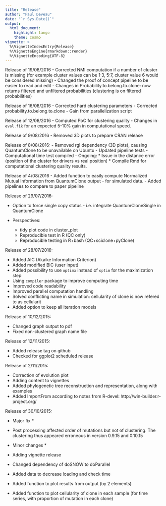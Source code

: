 ```yaml
---
title: "Release"
author: "Paul Deveau"
date: "`r Sys.Date()`"
output: 
  html_document: 
    highlight: tango
    theme: cosmo
vignette: >
  %\VignetteIndexEntry{Release}
  %\VignetteEngine{rmarkdown::render}
  %\VignetteEncoding{UTF-8}
---
```

Release of 19/08/2016
  - Corrected NMI computation if a number of cluster is missing (for example cluster values can be 1:3, 5:7, cluster value 6 would be considered missing)
  - Changed the proof of concept pipeline to be easier to read and edit
  - Changes in Probability.to.belong.to.clone: now returns filtered and unfiltered probabilities (clustering is on filtered probabilities)

Release of 16/08/2016
  - Corrected hard clustering parameters
  - Corrected probability.to.belong.to.clone
  - Gain from parallelization script

Release of 12/08/2016
  - Computed PoC for clustering quality
  - Changes in `eval.fik` for an expected 5-10% gain in computational speed.

Release of 9/08/2016
  - Removed 3D plots to prepare CRAN release

Release of 8/08/2016:
  - Removed rgl dependency (3D plots), causing QuantumClone to be unavailable on Ubuntu
  - Updated pipeline tests
  - Computational time test compiled
  - Ongoing:
    * Issue in the distance error (position of the cluster for drivers vs real position)
    * Compile Rmd for computational clustering quality results.
    

Release of 4/08/2016
  - Added function to easily compute Normalized Mutual Information from QuantumClone output - for simulated data.
  - Added pipelines to compare to paper pipeline

Release of 29/07/2016:

  - Option to force single copy status - i.e. integrate QuantumCloneSingle in QuantumClone
  - Perspectives:

    * tidy plot code in cluster_plot
    * Reproducible test in R (QC only)
    * Reproducible testing in R+bash (QC+sciclone+pyClone)

Release of 28/07/2016:

  - Added AIC (Akaike Information Criterion)
  - Added modified BIC (user input)
  - Added possibility to use `optimx` instead of `optim` for the maximization step
  - Using `compiler` package to improve computing time
  - Improved code readability
  - Improved parallel computation handling
  - Solved conflicting name in simulation: cellularity of clone is now refered to as cellularit
  - Added option to keep all iteration models
  


Release of 10/12/2015:

  - Changed graph output to pdf
  - Fixed non-clustered graph name file

Release of 12/11/2015:

  - Added release tag on github
  - Checked for ggplot2 scheduled release

Release of 2/11/2015:

  - Correction of evolution plot
  - Adding content to vignettes
  - Added phylogenetic tree reconstruction and representation, along with examples
  - Added ImportFrom according to notes from R-devel: http://win-builder.r-project.org/

Release of 30/10/2015:

  * Major fix *
  - Post processing affected order of mutations but not of clustering. The clustering thus appeared erroneous in version 0.9.15 and 0.10.15

  * Minor changes *
  - Adding vignette release
  - Changed dependency of doSNOW to doParallel
  - Added data to decrease loading and check time
  - Added function to plot results from output (by 2 elements)
  - Added function to plot cellularity of clone in each sample (for time series, with proportion of mutation in each clone)
